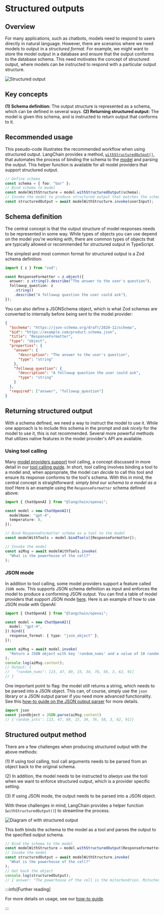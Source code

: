 # Structured outputs

## Overview

For many applications, such as chatbots, models need to respond to users directly in natural language.
However, there are scenarios where we need models to output in a _structured format_.
For example, we might want to store the model output in a database and ensure that the output conforms to the database schema.
This need motivates the concept of structured output, where models can be instructed to respond with a particular output structure.

![Structured output](/img/structured_output.png)

## Key concepts

**(1) Schema definition:** The output structure is represented as a schema, which can be defined in several ways.
**(2) Returning structured output:** The model is given this schema, and is instructed to return output that conforms to it.

## Recommended usage

This pseudo-code illustrates the recommended workflow when using structured output.
LangChain provides a method, [`withStructuredOutput()`](/docs/how_to/structured_output/#the-.withstructuredoutput-method), that automates the process of binding the schema to the [model](/docs/concepts/chat_models/) and parsing the output.
This helper function is available for all model providers that support structured output.

```typescript
// Define schema
const schema = { foo: "bar" };
// Bind schema to model
const modelWithStructure = model.withStructuredOutput(schema);
// Invoke the model to produce structured output that matches the schema
const structuredOutput = await modelWithStructure.invoke(userInput);
```

## Schema definition

The central concept is that the output structure of model responses needs to be represented in some way.
While types of objects you can use depend on the model you're working with, there are common types of objects that are typically allowed or recommended for structured output in TypeScript.

The simplest and most common format for structured output is a Zod schema definition:

```typescript
import { z } from "zod";

const ResponseFormatter = z.object({
  answer: z.string().describe("The answer to the user's question"),
  followup_question: z
    .string()
    .describe("A followup question the user could ask"),
});
```

You can also define a JSONSchema object, which is what Zod schemas are converted to internally before being sent to the model provider:

```json
{
  "$schema": "https://json-schema.org/draft/2020-12/schema",
  "$id": "https://example.com/product.schema.json",
  "title": "ResponseFormatter",
  "type": "object",
  "properties": {
    "answer": {
      "description": "The answer to the user's question",
      "type": "string"
    },
    "followup_question": {
      "description": "A followup question the user could ask",
      "type": "string"
    }
  },
  "required": ["answer", "followup_question"]
}
```

## Returning structured output

With a schema defined, we need a way to instruct the model to use it.
While one approach is to include this schema in the prompt and _ask nicely_ for the model to use it, this is not recommended.
Several more powerful methods that utilizes native features in the model provider's API are available.

### Using tool calling

Many [model providers support](/docs/integrations/chat/) tool calling, a concept discussed in more detail in our [tool calling guide](/docs/concepts/tool_calling/).
In short, tool calling involves binding a tool to a model and, when appropriate, the model can _decide_ to call this tool and ensure its response conforms to the tool's schema.
With this in mind, the central concept is straightforward: _simply bind our schema to a model as a tool!_
Here is an example using the `ResponseFormatter` schema defined above:

```typescript
import { ChatOpenAI } from "@langchain/openai";

const model = new ChatOpenAI({
  modelName: "gpt-4",
  temperature: 0,
});

// Bind ResponseFormatter schema as a tool to the model
const modelWithTools = model.bindTools([ResponseFormatter]);

// Invoke the model
const aiMsg = await modelWithTools.invoke(
  "What is the powerhouse of the cell?"
);
```

### JSON mode

In addition to tool calling, some model providers support a feature called `JSON mode`.
This supports JSON schema definition as input and enforces the model to produce a conforming JSON output.
You can find a table of model providers that support JSON mode [here](/docs/integrations/chat/).
Here is an example of how to use JSON mode with OpenAI:

```typescript
import { ChatOpenAI } from "@langchain/openai";

const model = new ChatOpenAI({
  model: "gpt-4",
}).bind({
  response_format: { type: "json_object" },
});

const aiMsg = await model.invoke(
  "Return a JSON object with key 'random_nums' and a value of 10 random numbers in [0-99]"
);
console.log(aiMsg.content);
// Output: {
//   "random_nums": [23, 47, 89, 15, 34, 76, 58, 3, 62, 91]
// }
```

One important point to flag: the model _still_ returns a string, which needs to be parsed into a JSON object.
This can, of course, simply use the `json` library or a JSON output parser if you need more advanced functionality.
See this [how-to guide on the JSON output parser](/docs/how_to/output_parser_json) for more details.

```typescript
import json
const jsonObject = JSON.parse(aiMsg.content)
// {'random_ints': [23, 47, 89, 15, 34, 76, 58, 3, 62, 91]}
```

## Structured output method

There are a few challenges when producing structured output with the above methods:

(1) If using tool calling, tool call arguments needs to be parsed from an object back to the original schema.

(2) In addition, the model needs to be instructed to _always_ use the tool when we want to enforce structured output, which is a provider specific setting.

(3) If using JSON mode, the output needs to be parsed into a JSON object.

With these challenges in mind, LangChain provides a helper function (`withStructuredOutput()`) to streamline the process.

![Diagram of with structured output](/img/with_structured_output.png)

This both binds the schema to the model as a tool and parses the output to the specified output schema.

```typescript
// Bind the schema to the model
const modelWithStructure = model.withStructuredOutput(ResponseFormatter);
// Invoke the model
const structuredOutput = await modelWithStructure.invoke(
  "What is the powerhouse of the cell?"
);
// Get back the object
console.log(structuredOutput);
// { answer: "The powerhouse of the cell is the mitochondrion. Mitochondria are organelles that generate most of the cell's supply of adenosine triphosphate (ATP), which is used as a source of chemical energy.", followup_question: "What is the function of ATP in the cell?" }
```

:::info[Further reading]

For more details on usage, see our [how-to guide](/docs/how_to/structured_output/#the-.withstructuredoutput-method).

:::
